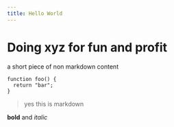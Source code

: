 ```yaml
---
title: Hello World
---
```


# Doing xyz for fun and profit

a short piece of non markdown content

```
function foo() {
  return "bar";
}
```

> yes this is markdown

**bold** and _italic_